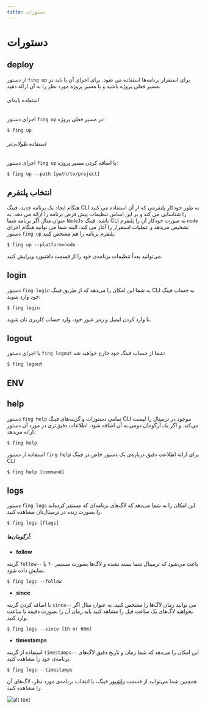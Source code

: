 ```yaml
---
title: دستورات
---
```



# دستورات

## deploy

از دستور `fing up` برای استقرار برنامه‌ها استفاده می شود. برای اجرای آن یا باید در مسیر فعلی پروژه باشید و یا مسیر پروژه مورد نظر را به آن ارائه دهید.

###### استفاده پایه‌ای

اجرای دستور `fing up` در مسیر فعلی پروژه:

```
$ fing up
```

###### استفاده طولانی‌تر

اجرای دستور `fing up` با اضافه کردن مسیر پروژه:

```
$ fing up --path [path/to/project]
```

## انتخاب پلتفرم

هنگام ایجاد یک برنامه جدید، فینگ CLI به طور خودکار پلتفرمی که از آن استفاده می کنید را شناسایی می کند و بر این اساس تنظیمات پیش فرض برنامه را ارائه می دهد. به عنوان مثال اگر برنامه شما `NodeJs` باشد، فینگ CLI به صورت خودکار آن را پلتفرم `node` تشخیص می‌دهد و عملیات استقرار را آغاز می کند. البته شما می توانید هنگام اجرای دستور `fing up` پلتفرم برنامه را هم مشخص کنید:

```
$ fing up --platform=node
```

<Notice variant="info">
  می‌توانید بعداً تنظیمات برنامه‌ی خود را از قسمت داشبورد ویرایش کنید.
</Notice>

## login

دستور `fing login` به شما این امکان را می‌دهد که از طریق فینگ CLI به حساب فینگ خود وارد شوید:

```
$ fing login
```

با وارد کردن ایمیل و رمز عبور خود، وارد حساب کاربری تان شوید.

## logout

با اجرای دستور `fing logout` شما از حساب فینگ خود خارج خواهید شد:

```
$ fing logout
```

## ENV

## help

دستور `fing help` تمامی دستورات و گزینه‌های فینگ CLI موجود در ترمینال را لیست می‌کند. و اگر یک آرگومان دومی به آن اضافه شود، اطلاعات دقیق‌تری در مورد آن دستور ارائه می‌دهد.

```
$ fing help
```

استفاده از دستور `fing help` برای ارائه اطلاعت دقیق درباره‌ی یک دستور خاص در فینگ CLI

```
$ fing help [command]
```

## logs

دستور `fing logs` این امکان را به شما می‌دهد که لاگ‌های برنامه‌ای که مستقر کرده‌اید را بصورت زنده در ترمینال‌تان مشاهده کنید.

```
$ fing logs [flags]
```

##### آرگومان‌ها:

- **follow**

گزینه `follow--` یا `f-` باعث می‌شود که ترمینال شما بسته نشده و لاگ‌ها بصورت مستمر نمایش داده شود.

```
$ fing logs --follow
```

- **since**

با اضافه کردن گزینه `since--` می توانید زمان لاگ‌ها را مشخص کنید. به عنوان مثال اگر بخواهید لاگ‌های یک ساعت قبل را مشاهد کنید باید زمان آن را بصورت دقیقه یا ساعت‌ وارد کنید.

```
$ fing logs --since [1h or 60m]
```

- **timestamps**

استفاده از گزینه `timestamps--` این امکان را می‌دهد که شما زمان و تاریخ دقیق لاگ‌های برنامه‌ی خود را مشاهده کنید.

```
$ fing logs --timestamps
```

همچنین شما می‌توانید از قسمت [داشبور](https://dashboard.fing.ir) فینگ، با انتخاب برنامه‌ی مورد نظر، لاگ‌های آن را مشاهده کنید.

![alt text](/images/cli-commands-logs.jpg "Logo Title Text 1")

